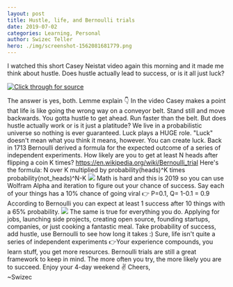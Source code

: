 ```yaml
---
layout: post
title: Hustle, life, and Bernoulli trials
date: 2019-07-02
categories: Learning, Personal
author: Swizec Teller
hero: ./img/screenshot-1562081681779.png
---
```


I watched this short Casey Neistat video again this morning and it made me think about hustle. Does hustle actually lead to success, or is it all just luck?



[![Click through for source](./img/screenshot-1562081681779.png)](https://www.youtube.com/watch?v=L9VBpbnXhWk)

The answer is yes, both. Lemme explain 👇 In the video Casey makes a point that life is like going the wrong way on a conveyor belt. Stand still and move backwards. You gotta hustle to get ahead. Run faster than the belt. But does hustle actually work or is it just a platitude? We live in a probabilistic universe so nothing is ever guaranteed. Luck plays a HUGE role. "Luck" doesn't mean what you think it means, however. You can create luck. Back in 1713 Bernoulli derived a formula for the expected outcome of a series of independent experiments. How likely are you to get at least N heads after flipping a coin K times? <https://en.wikipedia.org/wiki/Bernoulli_trial> Here's the formula: N over K multiplied by probability(heads)^K times probability(not_heads)^N-K ![](./img/a83905408846e50451f9a68554afdca80ecac090) Math is hard and this is 2019 so you can use Wolfram Alpha and iteration to figure out your chance of success. Say each of your things has a 10% chance of going viral 👉 P=0.1, Q= 1-0.1 = 0.9 According to Bernoulli you can expect at least 1 success after 10 things with a 65% probability. [![](./img/Mua3GPg.png)](https://www.wolframalpha.com/input/?i=10+trials+p%3D0.1) The same is true for everything you do. Applying for jobs, launching side projects, creating open source, founding startups, companies, or just cooking a fantastic meal. Take probability of success, add hustle, use Bernoulli to see how long it takes :) Sure, life isn't quite a series of independent experiments 👉Your experience compounds, you learn stuff, you get more resources. Bernoulli trials are still a great framework to keep in mind. The more often you try, the more likely you are to succeed. Enjoy your 4-day weekend ✌️ Cheers,  
~Swizec
